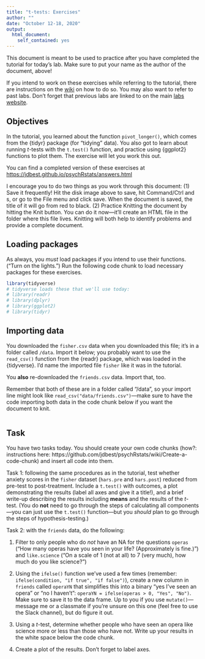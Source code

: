 ```yaml
---
title: "t-tests: Exercises"
author: ""
date: "October 12-18, 2020"
output: 
  html_document:
    self_contained: yes
---
```


This document is meant to be used to practice after you have completed the tutorial for today's lab. Make sure to put your name as the author of the document, above! 

If you intend to work on these exercises while referring to the tutorial, there are instructions on the [wiki](https://github.com/jdbest/psychRstats/wiki/Run-a-tutorial-and-exercise-simultaneously) on how to do so. You may also want to refer to past labs. Don't forget that previous labs are linked to on the main [labs website](https://jdbest.github.io/psychRstats/labs.html).

## Objectives

In the tutorial, you learned about the function `pivot_longer()`, which comes from the {tidyr} package (for "tidying" data). You also got to learn about running *t*-tests with the `t.test()` function, and practice using {ggplot2} functions to plot them. The exercise will let you work this out. 

You can find a completed version of these exercises at <https://jdbest.github.io/psychRstats/answers.html>

I encourage you to do two things as you work through this document: (1) Save it frequently! Hit the disk image above to save, hit Command/Ctrl and s, or go to the File menu and click save. When the document is saved, the title of it will go from red to black. (2) Practice Knitting the document by hitting the Knit button. You can do it now---it'll create an HTML file in the folder where this file lives. Knitting will both help to identify problems and provide a complete document.

## Loading packages

As always, you _must_ load packages if you intend to use their functions. ("Turn on the lights.") Run the following code chunk to load necessary packages for these exercises. 

```r
library(tidyverse)
# tidyverse loads these that we'll use today:
# library(readr)
# library(dplyr)
# library(ggplot2)
# library(tidyr)
```

## Importing data

You downloaded the `fisher.csv` data when you downloaded this file; it's in a folder called `/data`. Import it below; you probably want to use the `read_csv()` function from the {readr} package, which was loaded in the {tidyverse}. I'd name the imported file `fisher` like it was in the tutorial.

You **also** re-downloaded the `friends.csv` data. Import that, too.

Remember that both of these are in a folder called "/data", so your import line might look like `read_csv("data/friends.csv")`---make sure to have the code importing both data in the code chunk below if you want the document to knit.

```r

```

## Task

You have two tasks today. You should create your own code chunks (how?: instructions here: https://github.com/jdbest/psychRstats/wiki/Create-a-code-chunk) and insert all code into them.

Task 1: following the same procedures as in the tutorial, test whether anxiety scores in the `fisher` dataset (`hars.pre` and `hars.post`) reduced from pre-test to post-treatment. Include a `t.test()` with outcomes, a plot demonstrating the results (label all axes and give it a title!), and a brief write-up describing the results including **means** and the results of the *t*-test. (You do **not** need to go through the steps of calculating all components---you can just use the `t.test()` function---but you _should_ plan to go through the steps of hypothesis-testing.)

Task 2: with the `friends` data, do the following:

1. Filter to only people who do *not* have an NA for the questions `operas` ("How many operas have you seen in your life? (Approximately is fine.)") and `like.science` ("On a scale of 1 (not at all) to 7 (very much), how much do you like science?")

2. Using the `ifelse()` function we've used a few times (remember: `ifelse(condition, "if true", "if false")`), create a new column in `friends` called `operaYN` that simplifies this into a binary "yes I've seen an opera" or "no I haven't": `operaYN = ifelse(operas > 0, "Yes", "No")`. Make sure to save it to the data frame. Up to you if you use `mutate()`---message me or a classmate if you're unsure on this one (feel free to use the Slack channel), but do figure it out. 

3. Using a *t*-test, determine whether people who have seen an opera like science more or less than those who have not. Write up your results in the white space below the code chunk.

4. Create a plot of the results. Don't forget to label axes. 